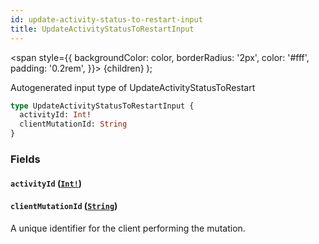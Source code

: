 ```yaml
---
id: update-activity-status-to-restart-input
title: UpdateActivityStatusToRestartInput
---
```


<span
style={{
      backgroundColor: color,
      borderRadius: '2px',
      color: '#fff',
      padding: '0.2rem',
    }}>
{children}
</span>
);

Autogenerated input type of UpdateActivityStatusToRestart

```graphql
type UpdateActivityStatusToRestartInput {
  activityId: Int!
  clientMutationId: String
}
```

### Fields

#### `activityId` ([`Int!`](/api/scalars/int))

#### `clientMutationId` ([`String`](/api/scalars/string))

A unique identifier for the client performing the mutation.
